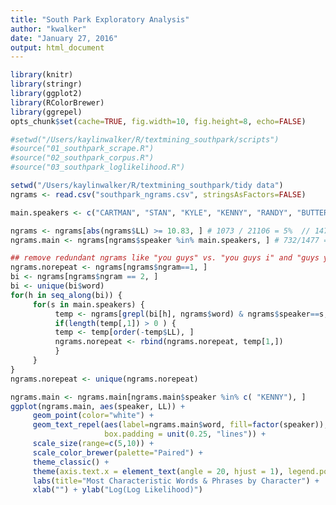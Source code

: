 ```yaml
---
title: "South Park Exploratory Analysis"
author: "kwalker"
date: "January 27, 2016"
output: html_document
---
```


```r
library(knitr)
library(stringr)
library(ggplot2)
library(RColorBrewer)
library(ggrepel)
opts_chunk$set(cache=TRUE, fig.width=10, fig.height=8, echo=FALSE)
```


```r
#setwd("/Users/kaylinwalker/R/textmining_southpark/scripts")
#source("01_southpark_scrape.R") 
#source("02_southpark_corpus.R") 
#source("03_southpark_loglikelihood.R") 

setwd("/Users/kaylinwalker/R/textmining_southpark/tidy data")
ngrams <- read.csv("southpark_ngrams.csv", stringsAsFactors=FALSE)

main.speakers <- c("CARTMAN", "STAN", "KYLE", "KENNY", "RANDY", "BUTTERS", "MR..GARRISON")

ngrams <- ngrams[abs(ngrams$LL) >= 10.83, ] # 1073 / 21106 = 5%  // 1477/75552 = 1.9%
ngrams.main <- ngrams[ngrams$speaker %in% main.speakers, ] # 732/1477 = 49.5%

## remove redundant ngrams like "you guys" vs. "you guys i" and "guys you guys"
ngrams.norepeat <- ngrams[ngrams$ngram==1, ]
bi <- ngrams[ngrams$ngram == 2, ]
bi <- unique(bi$word)
for(h in seq_along(bi)) {
     for(s in main.speakers) {
          temp <- ngrams[grepl(bi[h], ngrams$word) & ngrams$speaker==s, ]
          if(length(temp[,1]) > 0 ) {
          temp <- temp[order(-temp$LL), ]          
          ngrams.norepeat <- rbind(ngrams.norepeat, temp[1,])
          }
     }
}
ngrams.norepeat <- unique(ngrams.norepeat)

ngrams.main <- ngrams.main[ngrams.main$speaker %in% c( "KENNY"), ]
ggplot(ngrams.main, aes(speaker, LL)) + 
     geom_point(color="white") + 
     geom_text_repel(aes(label=ngrams.main$word, fill=factor(speaker)),  
                     box.padding = unit(0.25, "lines")) + 
     scale_size(range=c(5,10)) +
     scale_color_brewer(palette="Paired") +
     theme_classic() + 
     theme(axis.text.x = element_text(angle = 20, hjust = 1), legend.position=1) + 
     labs(title="Most Characteristic Words & Phrases by Character") + 
     xlab("") + ylab("Log(Log Likelihood)") 

```



